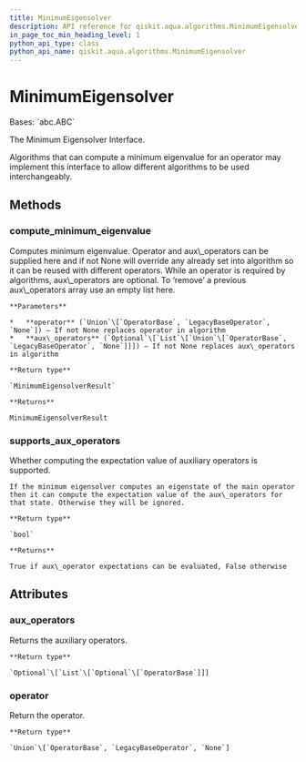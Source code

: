 ```yaml
---
title: MinimumEigensolver
description: API reference for qiskit.aqua.algorithms.MinimumEigensolver
in_page_toc_min_heading_level: 1
python_api_type: class
python_api_name: qiskit.aqua.algorithms.MinimumEigensolver
---
```


# MinimumEigensolver

<Class id="qiskit.aqua.algorithms.MinimumEigensolver" isDedicatedPage={true} github="https://github.com/qiskit-community/qiskit-aqua/tree/stable/0.9/qiskit/aqua/algorithms/minimum_eigen_solvers/minimum_eigen_solver.py" signature="MinimumEigensolver">
  Bases: `abc.ABC`

  The Minimum Eigensolver Interface.

  Algorithms that can compute a minimum eigenvalue for an operator may implement this interface to allow different algorithms to be used interchangeably.

  ## Methods

  ### compute\_minimum\_eigenvalue

  <Function id="qiskit.aqua.algorithms.MinimumEigensolver.compute_minimum_eigenvalue" signature="abstract MinimumEigensolver.compute_minimum_eigenvalue(operator=None, aux_operators=None)">
    Computes minimum eigenvalue. Operator and aux\_operators can be supplied here and if not None will override any already set into algorithm so it can be reused with different operators. While an operator is required by algorithms, aux\_operators are optional. To ‘remove’ a previous aux\_operators array use an empty list here.

    **Parameters**

    *   **operator** (`Union`\[`OperatorBase`, `LegacyBaseOperator`, `None`]) – If not None replaces operator in algorithm
    *   **aux\_operators** (`Optional`\[`List`\[`Union`\[`OperatorBase`, `LegacyBaseOperator`, `None`]]]) – If not None replaces aux\_operators in algorithm

    **Return type**

    `MinimumEigensolverResult`

    **Returns**

    MinimumEigensolverResult
  </Function>

  ### supports\_aux\_operators

  <Function id="qiskit.aqua.algorithms.MinimumEigensolver.supports_aux_operators" signature="classmethod MinimumEigensolver.supports_aux_operators()">
    Whether computing the expectation value of auxiliary operators is supported.

    If the minimum eigensolver computes an eigenstate of the main operator then it can compute the expectation value of the aux\_operators for that state. Otherwise they will be ignored.

    **Return type**

    `bool`

    **Returns**

    True if aux\_operator expectations can be evaluated, False otherwise
  </Function>

  ## Attributes

  ### aux\_operators

  <Attribute id="qiskit.aqua.algorithms.MinimumEigensolver.aux_operators">
    Returns the auxiliary operators.

    **Return type**

    `Optional`\[`List`\[`Optional`\[`OperatorBase`]]]
  </Attribute>

  ### operator

  <Attribute id="qiskit.aqua.algorithms.MinimumEigensolver.operator">
    Return the operator.

    **Return type**

    `Union`\[`OperatorBase`, `LegacyBaseOperator`, `None`]
  </Attribute>
</Class>

